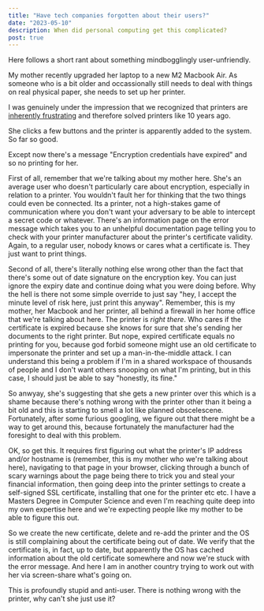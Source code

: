 ```yaml
---
title: "Have tech companies forgotten about their users?"
date: "2023-05-10"
description: When did personal computing get this complicated?
post: true
---
```


Here follows a short rant about something mindbogglingly user-unfriendly.

My mother recently upgraded her laptop to a new M2 Macbook Air. As someone who is a bit older and occassionally
still needs to deal with things on real physical paper, she needs to set up her printer.

I was genuinely under the impression that we recognized that printers are [inherently frustrating](https://theoatmeal.com/comics/printers)
and therefore solved printers like 10 years ago.

She clicks a few buttons and the printer is apparently added to the system. So far so good.

Except now there's a message "Encryption credentials have expired" and so no printing for her.

First of all, remember that we're talking about my mother here. She's an average user who doesn't
particularly care about encryption, especially in relation to a printer. You wouldn't fault her for
thinking that the two things could even be connected. Its a printer, not a high-stakes game of communication
where you don't want your adversary to be able to intercept a secret code or whatever. There's
an information page on the error message which takes you to an unhelpful documentation page telling
you to check with your printer manufacturer about the printer's certificate validity. Again, to a
regular user, nobody knows or cares what a certificate is. They just want to print things.

Second of all, there's literally nothing else wrong other than the fact that there's some
out of date signature on the encryption key. You can just ignore the expiry date and continue
doing what you were doing before. Why the hell is there not some simple override
to just say "hey, I accept the minute level of risk here, just print this anyway". Remember,
this is my mother, her Macbook and her printer, all behind a firewall in her home office
that we're talking about here. The printer is *right there*. Who cares if the certificate is expired
because she knows for sure that she's sending her documents to the right printer. But nope,
expired certificate equals no printing for you, because god forbid someone might use an
old certificate to impersonate the printer and set up a man-in-the-middle attack. I can understand
this being a problem if I'm in a shared workspace of thousands of people and I don't want others
snooping on what I'm printing, but in this case, I should just be able to say "honestly, its fine."

So anwyay, she's suggesting that she gets a new printer over this which is a shame because
there's nothing wrong with the printer other than it being a bit old and this is starting to
smell a lot like planned obscelescene. Fortunately, after some furious googling, we figure out that
there might be a way to get around this, because fortunately the manufacturer had the foresight
to deal with this problem.

OK, so get this. It requires first figuring out what the printer's IP address and/or hostname is
(remember, this is my mother who we're talking about here), navigating to that page in your browser,
clicking through a bunch of scary warnings about the page being there to trick you and steal your financial
information, then going deep into the printer settings to create a self-signed SSL certificate, installing
that one for the printer etc etc. I have a Masters Degree in Computer Science and even I'm reaching quite
deep into my own expertise here and we're expecting people like my mother to be able to figure this out.

So we create the new certificate, delete and re-add the printer and the OS is still complaining about
the certificate being out of date. We verify that the certificate is, in fact, up to date, but apparently
the OS has cached information about the old certificate somewhere and now we're stuck with the error message.
And here I am in another country trying to work out with her via screen-share what's going on.

This is profoundly stupid and anti-user. There is nothing wrong with the printer, why can't she just use it?